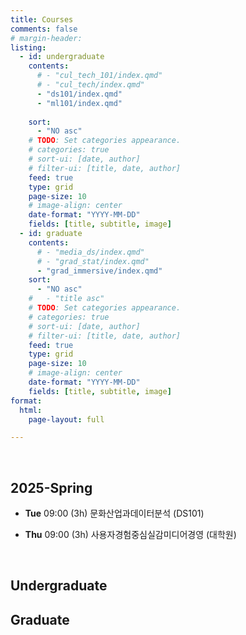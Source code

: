 ```yaml
---
title: Courses
comments: false
# margin-header: 
listing:
  - id: undergraduate
    contents: 
      # - "cul_tech_101/index.qmd"
      # - "cul_tech/index.qmd"
      - "ds101/index.qmd"
      - "ml101/index.qmd"
      
    sort:
      - "NO asc"
    # TODO: Set categories appearance.  
    # categories: true
    # sort-ui: [date, author]
    # filter-ui: [title, date, author]
    feed: true
    type: grid
    page-size: 10
    # image-align: center
    date-format: "YYYY-MM-DD"
    fields: [title, subtitle, image]
  - id: graduate
    contents: 
      # - "media_ds/index.qmd"
      # - "grad_stat/index.qmd"
      - "grad_immersive/index.qmd"
    sort:
      - "NO asc"
    #   - "title asc"
    # TODO: Set categories appearance.  
    # categories: true
    # sort-ui: [date, author]
    # filter-ui: [title, date, author]
    feed: true
    type: grid
    page-size: 10
    # image-align: center
    date-format: "YYYY-MM-DD"
    fields: [title, subtitle, image]
format:
  html:
    page-layout: full

---
```

<br>


## 2025-Spring

-   **Tue** 09:00 (3h) 문화산업과데이터분석 (DS101)

-   **Thu** 09:00 (3h) 사용자경험중심실감미디어경영 (대학원)

<br>

## Undergraduate 
:::{#undergraduate}
:::

## Graduate
:::{#graduate}
:::